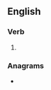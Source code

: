 ==English==

===Verb===
{{head|en|verb form}}

# {{en-past of|unhorse}}

===Anagrams===
* {{l|en|enshroud}}